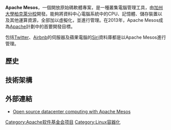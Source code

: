 {{NoteTA|G1=IT}}
'''Apache Mesos'''，一個開放原始碼軟體專案，是一種叢集電腦管理工具，由[[加州大學柏克萊分校|加州大學柏克萊分校]]開發。能夠將資料中心電腦系統中的CPU、記憶體、儲存裝置以及其他運算資源，全部加以虛擬化，並進行管理。在2013年，Apache Mesos成為[[Apache|Apache]]計劃中的首要開發目標。

包括[[Twitter|Twitter]]、[[Airbnb|Airbnb]]的伺服器及蘋果電腦的[[Siri|Siri]]資料庫都是以Apache Mesos進行管理。
==歷史==
==技術架構==
==外部連結==
* [http://opensource.com/business/14/9/open-source-datacenter-computing-apache-mesos Open source datacenter computing with Apache Mesos]{{Wayback|url=http://opensource.com/business/14/9/open-source-datacenter-computing-apache-mesos |date=20150428124906 }}

[[Category:Apache软件基金会项目|Category:Apache软件基金会项目]]
[[Category:Linux容器化|Category:Linux容器化]]